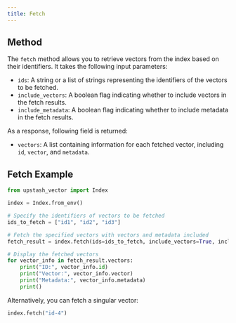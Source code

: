 ```yaml
---
title: Fetch
---
```


## Method

The `fetch` method allows you to retrieve vectors from the index based on their identifiers. It takes the following input parameters:

- `ids`: A string or a list of strings representing the identifiers of the vectors to be fetched.
- `include_vectors`: A boolean flag indicating whether to include vectors in the fetch results.
- `include_metadata`: A boolean flag indicating whether to include metadata in the fetch results.

As a response, following field is returned:

- `vectors`: A list containing information for each fetched vector, including `id`, `vector`, and `metadata`.

## Fetch Example

```python
from upstash_vector import Index

index = Index.from_env()

# Specify the identifiers of vectors to be fetched
ids_to_fetch = ["id1", "id2", "id3"]

# Fetch the specified vectors with vectors and metadata included
fetch_result = index.fetch(ids=ids_to_fetch, include_vectors=True, include_metadata=True)

# Display the fetched vectors
for vector_info in fetch_result.vectors:
    print("ID:", vector_info.id)
    print("Vector:", vector_info.vector)
    print("Metadata:", vector_info.metadata)
    print()
```

Alternatively, you can fetch a singular vector:

```python
index.fetch("id-4")
```